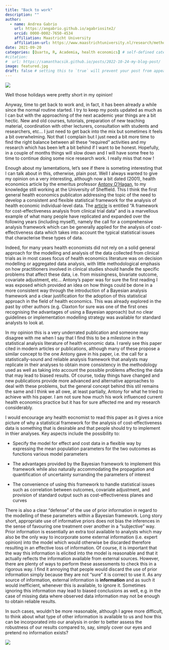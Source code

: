 ```yaml
---
title: "Back to work"
description: ""
author:
  - name: Andrea Gabrio
    url: https://angabrio.github.io/agabriosite2/
    orcid: 0000-0002-7650-4534
    affiliation: Maastricht University
    affiliation-url: https://www.maastrichtuniversity.nl/research/methodology-and-statistics
date: 2021-09-20
categories: [Quarto, R, Academia, health economics] # self-defined categories
#citation: 
#  url: https://samanthacsik.github.io/posts/2022-10-24-my-blog-post/ 
image: featured.jpg
draft: false # setting this to `true` will prevent your post from appearing on your listing page until you're ready!
---
```


![](featured.jpg){fig-align="center"}

Well those holidays were pretty short in my opinion!

Anyway, time to get back to work and, in fact, it has been already a while since the normal routine started. I try to keep my posts updated as much as I can but with the approaching of the next academic year things are a bit hectic. New and old courses, tutorials, preparation of new teaching material, coordination with other lecturers, consultation with students and researchers, etc... I just need to get back into the mix but sometimes it feels a bit overwhelming. Not that I complain but I just need a bit more time to find the right balance between all these "required" activities and my research which has been left a bit behind if I want to be honest. Hopefully, in a couple of months things will slow down and I will have some free to time to continue doing some nice research work. I really miss that now !

Enough about my lamentations, let's see if there is someting interesting that I can talk about in this, otherwise, plain post. Well I always wanted to give my opinion on a very interesting, although now a bit dated (2001), health economics article by the emeritus professor [Antony O'Hagan](http://tonyohagan.co.uk/), to my knowledge still working at the University of Sheffield. This I think the first general health economics publicaton addressing the topic of the need to develop a consistent and flexible statistical framework for the analysis of health economic individual-level data. The [article](https://onlinelibrary.wiley.com/doi/abs/10.1002/hec.617) is entitled "A framework for cost-effectiveness analysis from clinical trial data"
and is a marvellous example of what many people have replicated and expanded over the following years (including myself), namely the call for a comprehensive analysis framework which can be generally applied for the analysis of cost-effectiveness data which takes into account the typical statistical issues that characterise these types of data.

Indeed, for many years health economists did not rely on a solid general approach for the modelling and analysis of the data collected from clinical trials as in most cases
focus of health economics literature was on decision modelling or aggregated data analysis, with little methodological emphasis on how practitioners involved in clinical studies should handle the specific problems that affect these data, i.e. from missingness, bivariate outcome, covariate adjustment, etc... Antony's paper was for sure the first reading I was exposed which provided an idea on how things could be done in a more consistent way through the introduction of a Bayesian analysis framework and a clear justification for the adoption of this statistical approach in the field of health economics. This was already explored in the past by other authors (e.g. Claxton for sure was one of the first ones recognising the advantages of using a Bayesian approach) but no clear guidelines or implementation modelling strategy was available for standard analysts to look at. 

In my opinion this is a very underrated publication and someone may disagree with me when I say that I find this to be a milestone in the statistical analysis literature of 
health economic data. I rarely see this paper cited in modern articles or publications, although many of these propose a similar concept to the one Antony gave in his paper, i.e. the call for a statistically-sound and reliable analysis framework that analysts may replicate in their analyses to obtain more consistency in the methodology used as well as taking into account the possible problems affecting the data that may lead to biased results. Of course, today things have changed and new publications provide more advanced and alternative approaches to deal with these problems, but the general concept behind this stil remains the same and I think we all owe, at least partially, Antony for what he tried to achieve with his paper. I am not sure how much his work influenced current health economics practice but it has for sure affected me and my research considerably.

I would encourage any health eocnomist to read this paper as it gives a nice picture of why a statistical framework for the analysis of cost-effectiveness data is something 
that is desirable and that people should try to implement in thier analyses. Key aspects include the possibility to:

* Specify the model for effect and cost data in a flexible way by expressing the mean population parameters for the two outcomes as functions various model parameters

* The advantages provided by the Bayesian framework to implement this framework while also naturally accommodating the propagation and quantification of uncertainty surranding the parameters of interest

* The convenience of using this framework to handle statistical issues such as correlation between outcomes, covariate adjustment, and provision of standard output such as cost-effectiveness planes and curves

There is also a clear "defense" of the use of prior information in regard to the modelling of these parameters within a Bayesian framework. Long story short, appropriate use of informative priors does not bias the inferences in the sense of favouring one treatment over another in a "subjective" way. Prior information is essentially an extra tool available to analysts which may also be the only way to incorporate some external information (i.e. expert opinion) into the model which would otherwise be discarded therefore resulting in an effective loss of information. Of course, it is important that the way this information is elicited into the model is reasonable and that it actually reflects the information available from external sources. However, there are plenty of ways to perform these assessments to check this in a rigorous way. I find it annoying that people would discard the use of prior information simply because they are not "sure" it is correct to use it. As any source of information, external information is **information** and as such it would inefficient, whenever this is available, to ignore it. Sometimes ignoring this information may lead to biased conclusions as well, e.g. in the case of missing data where observed data information may not be enough to obtain reliable results.

In such cases, wouldn't be more reasonable, although I agree more difficult, to think about what type of other information is available to us and how this can be incorporated into our analysis in order to better assess the robustness of our results compared to, say, simply cover our eyes and pretend no information exists?

![](https://media.giphy.com/media/W3a0zO282fuBpsqqyD/giphy.gif?cid=ecf05e4722wxzsd9l42jnoocmoijmyjqu2sy64m8zkq2la4x&rid=giphy.gif&ct=g){fig-align="center"}
